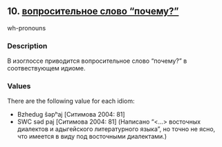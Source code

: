 ## 10. <a href =  'https://agricolamz.github.io/The_Circassian_Isoglosses_Database/10.html' target='_blank'>вопросительное слово "почему?"</a>
wh-pronouns

### Description

В изоглоссе приводится вопросительное слово "почему?" в соотвествующем идиоме.

### Values
There are the following value for each idiom:

* Bzhedug  ŝəpʰaj [Ситимова 2004: 81] 
* SWC  səd paj [Ситимова 2004: 81] (Написано "<...> восточных диалектов и адыгейского литературного языка", но точно не ясно, что имеется в виду под восточными диалектами.)

